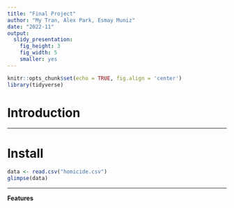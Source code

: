 ---
title: "Final Project"
author: "My Tran, Alex Park, Esmay Muniz"
date: "2022-11"
output: 
  slidy_presentation: 
    fig_height: 3
    fig_width: 5
    smaller: yes
---

```{r setup, include=FALSE,message=F}
knitr::opts_chunk$set(echo = TRUE, fig.align = 'center')
library(tidyverse)
```

# Introduction



---

# Install



```{r}
data <- read.csv("homicide.csv")
glimpse(data)
```

---

**Features**

